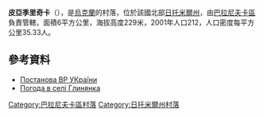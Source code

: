 {{coord|50|22|26|N|27|22|27|E|scale:30000|display=title}}

'''皮亞季里奇卡'''（{{lang-uk|Глинянка}}），是[[烏克蘭|烏克蘭]]的村落，位於該國北部[[日托米爾州|日托米爾州]]，由[[巴拉尼夫卡區|巴拉尼夫卡區]]負責管轄，面積6平方公里，海拔高度229米，2001年人口212，人口密度每平方公里35.33人。

==參考資料==
*[http://zakon5.rada.gov.ua/laws/show/1377-viii Постанова ВР УКраїни] {{Wayback|url=http://zakon5.rada.gov.ua/laws/show/1377-viii |date=20160612203434 }}
* [http://weather.in.ua/ua/zhitomirskaja/19365 Погода в селі Глинянка] {{Wayback|url=http://weather.in.ua/ua/zhitomirskaja/19365 |date=20160811211041 }}

{{DEFAULTSORT:П'ятирічка}}
[[Category:巴拉尼夫卡區村落|Category:巴拉尼夫卡區村落]]
[[Category:日托米爾州村落|Category:日托米爾州村落]]


{{Zhytomyr-geo-stub}}